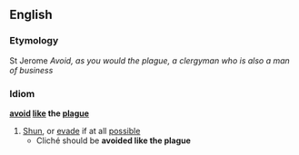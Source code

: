 ==English==
===Etymology===
St Jerome ''Avoid, as you would the plague, a clergyman who is also a man of business''
===Idiom===
'''[[avoid]] [[like]] the [[plague]]'''
#[[Shun]], or [[evade]] if at all [[possible]]
#* Cliché should be '''avoided like the plague'''